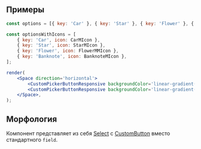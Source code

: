 ## Примеры

```jsx live mobileHeight={640}
const options = [{ key: 'Car' }, { key: 'Star' }, { key: 'Flower' }, { key: 'Banknote' }];

const optionsWithIcons = [
    { key: 'Car', icon: CarMIcon },
    { key: 'Star', icon: StarMIcon },
    { key: 'Flower', icon: FlowerMMIcon },
    { key: 'Banknote', icon: BanknoteMIcon },
];

render(
    <Space direction='horizontal'>
        <CustomPickerButtonResponsive backgroundColor='linear-gradient(264.15deg, #FF42CA 0%, #FF8A00 100%)' options={optionsWithIcons} label='Picker button' />
        <CustomPickerButtonResponsive backgroundColor='linear-gradient(264.15deg, #FF42CA 0%, #FF8A00 100%)' options={options} variant='compact' />
    </Space>,
);
```

## Морфология

Компонент представляет из себя [Select](/docs/components-select--docs) с [CustomButton](/docs/components-custombutton--docs) вместо стандартного `field`.
